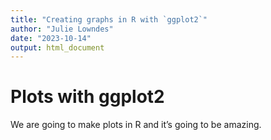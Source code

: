 ```yaml
---
title: "Creating graphs in R with `ggplot2`"
author: "Julie Lowndes"
date: "2023-10-14"
output: html_document
---
```


# Plots with ggplot2

We are going to make plots in R and it's going to be amazing.



